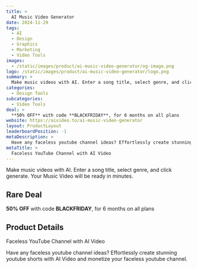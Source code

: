 ```yaml
---
title: >
  AI Music Video Generator
date: 2024-11-29
tags:
  - AI
  - Design
  - Graphics
  - Marketing
  - Video Tools
images:
  - /static/images/product/ai-music-video-generator/og-image.png
logo: /static/images/product/ai-music-video-generator/logo.png
summary: >
  Make music videos with AI. Enter a song title, select genre, and click generate. Your Music Video will be ready in minutes.
categories:
  - Design Tools
subcategories:
  - Video Tools
deal: >
  **50% OFF** with code **BLACKFRIDAY**, for 6 months on all plans
website: https://aivideo.to/ai-music-video-generator
layout: ProductLayout
leaderboardPosition: -1
metaDescription: >
  Have any faceless youtube channel ideas? Effortlessly create stunning youtube shorts with AI Video and monetize your faceless youtube channel.
metaTitle: >
  Faceless YouTube Channel with AI Video
---
```

Make music videos with AI. Enter a song title, select genre, and click generate. Your Music Video will be ready in minutes.

## Rare Deal

**50% OFF** with code **BLACKFRIDAY**, for 6 months on all plans

## Product Details

Faceless YouTube Channel with AI Video

Have any faceless youtube channel ideas? Effortlessly create stunning youtube shorts with AI Video and monetize your faceless youtube channel.
